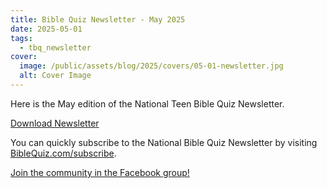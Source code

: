 ```yaml
---
title: Bible Quiz Newsletter - May 2025
date: 2025-05-01
tags:
  - tbq_newsletter
cover:
  image: /public/assets/blog/2025/covers/05-01-newsletter.jpg
  alt: Cover Image
---
```


Here is the May edition of the National Teen Bible Quiz Newsletter.

<a href="https://biblequiz.com/assets/blog/2025/05-newsletter.pdf" class="btn btn-primary">Download Newsletter</a>

You can quickly subscribe to the National Bible Quiz Newsletter by visiting [BibleQuiz.com/subscribe](https://biblequiz.com/subscribe/).

[Join the community in the Facebook group!](https://www.facebook.com/groups/agbiblequiz)
